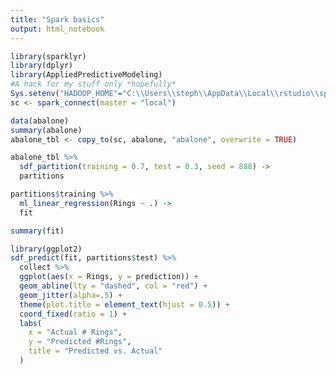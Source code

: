 ---
title: "Spark basics"
output: html_notebook
---

```{r setup, include=FALSE}
library(sparklyr)
library(dplyr)
library(AppliedPredictiveModeling)
#A hack for my stuff only *hopefully*
Sys.setenv("HADOOP_HOME"="C:\\Users\\steph\\AppData\\Local\\rstudio\\spark\\Cache\\spark-2.1.0-bin-hadoop2.7\\tmp\\hadoop")
sc <- spark_connect(master = "local")
```

```{r}
data(abalone)
summary(abalone)
abalone_tbl <- copy_to(sc, abalone, "abalone", overwrite = TRUE)
```

```{r}
abalone_tbl %>%
  sdf_partition(training = 0.7, test = 0.3, seed = 888) ->
  partitions
```

```{r}
partitions$training %>%
  ml_linear_regression(Rings ~ .) -> 
  fit
```

```{r}
summary(fit)
```

```{r}
library(ggplot2)
sdf_predict(fit, partitions$test) %>%
  collect %>%
  ggplot(aes(x = Rings, y = prediction)) +
  geom_abline(lty = "dashed", col = "red") +
  geom_jitter(alpha=.5) +
  theme(plot.title = element_text(hjust = 0.5)) +
  coord_fixed(ratio = 1) +
  labs(
    x = "Actual # Rings",
    y = "Predicted #Rings",
    title = "Predicted vs. Actual"
  )
```
